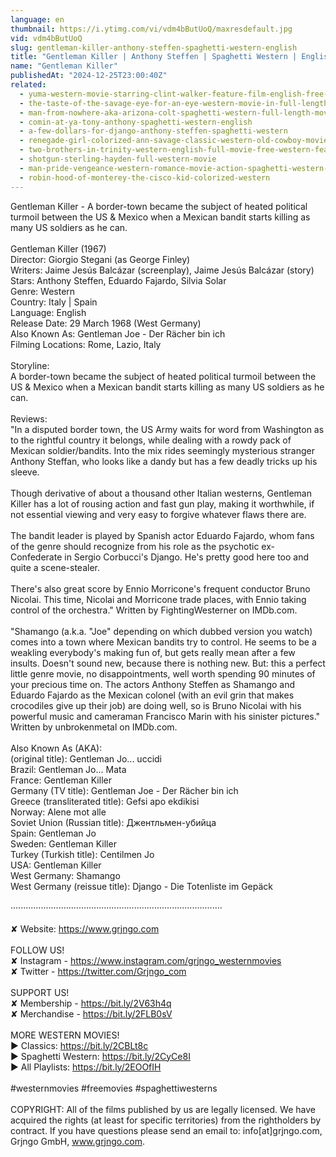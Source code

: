 ```yaml
---
language: en
thumbnail: https://i.ytimg.com/vi/vdm4bButUoQ/maxresdefault.jpg
vid: vdm4bButUoQ
slug: gentleman-killer-anthony-steffen-spaghetti-western-english
title: "Gentleman Killer | Anthony Steffen | Spaghetti Western | English"
name: "Gentleman Killer"
publishedAt: "2024-12-25T23:00:40Z"
related:
  - yuma-western-movie-starring-clint-walker-feature-film-english-free-movie-full-length-youtube
  - the-taste-of-the-savage-eye-for-an-eye-western-movie-in-full-length-english-free-feature-film
  - man-from-nowhere-aka-arizona-colt-spaghetti-western-full-length-movie-english-hd-free-films
  - comin-at-ya-tony-anthony-spaghetti-western-english
  - a-few-dollars-for-django-anthony-steffen-spaghetti-western
  - renegade-girl-colorized-ann-savage-classic-western-old-cowboy-movie
  - two-brothers-in-trinity-western-english-full-movie-free-western-feature-film-spaghetti-western
  - shotgun-sterling-hayden-full-western-movie
  - man-pride-vengeance-western-romance-movie-action-spaghetti-western-wild-west
  - robin-hood-of-monterey-the-cisco-kid-colorized-western
---
```


Gentleman Killer - A border-town became the subject of heated political turmoil between the US & Mexico when a Mexican bandit starts killing as many US soldiers as he can. <br />
<br />
Gentleman Killer (1967)<br />
Director: Giorgio Stegani (as George Finley)<br />
Writers: Jaime Jesús Balcázar (screenplay), Jaime Jesús Balcázar (story) <br />
Stars: Anthony Steffen, Eduardo Fajardo, Silvia Solar <br />
Genre: Western <br />
Country: Italy | Spain<br />
Language: English<br />
Release Date: 29 March 1968 (West Germany) <br />
Also Known As: Gentleman Joe - Der Rächer bin ich<br />
Filming Locations: Rome, Lazio, Italy <br />
<br />
Storyline:<br />
A border-town became the subject of heated political turmoil between the US & Mexico when a Mexican bandit starts killing as many US soldiers as he can.<br />
<br />
Reviews:<br />
"In a disputed border town, the US Army waits for word from Washington as to the rightful country it belongs, while dealing with a rowdy pack of Mexican soldier/bandits. Into the mix rides seemingly mysterious stranger Anthony Steffan, who looks like a dandy but has a few deadly tricks up his sleeve.<br />
<br />
Though derivative of about a thousand other Italian westerns, Gentleman Killer has a lot of rousing action and fast gun play, making it worthwhile, if not essential viewing and very easy to forgive whatever flaws there are.<br />
<br />
The bandit leader is played by Spanish actor Eduardo Fajardo, whom fans of the genre should recognize from his role as the psychotic ex-Confederate in Sergio Corbucci's Django. He's pretty good here too and quite a scene-stealer.<br />
<br />
There's also great score by Ennio Morricone's frequent conductor Bruno Nicolai. This time, Nicolai and Morricone trade places, with Ennio taking control of the orchestra." Written by FightingWesterner on IMDb.com. <br />
<br />
"Shamango (a.k.a. "Joe" depending on which dubbed version you watch) comes into a town where Mexican bandits try to control. He seems to be a weakling everybody's making fun of, but gets really mean after a few insults. Doesn't sound new, because there is nothing new. But: this a perfect little genre movie, no disappointments, well worth spending 90 minutes of your precious time on. The actors Anthony Steffen as Shamango and Eduardo Fajardo as the Mexican colonel (with an evil grin that makes crocodiles give up their job) are doing well, so is Bruno Nicolai with his powerful music and cameraman Francisco Marin with his sinister pictures." Written by unbrokenmetal on IMDb.com.<br />
<br />
Also Known As (AKA):<br />
(original title): Gentleman Jo... uccidi<br />
Brazil: Gentleman Jo... Mata<br />
France: Gentleman Killer<br />
Germany (TV title): Gentleman Joe - Der Rächer bin ich<br />
Greece (transliterated title): Gefsi apo ekdikisi<br />
Norway: Alene mot alle<br />
Soviet Union (Russian title): Джентльмен-убийца<br />
Spain: Gentleman Jo<br />
Sweden: Gentleman Killer<br />
Turkey (Turkish title): Centilmen Jo<br />
USA: Gentleman Killer<br />
West Germany: Shamango<br />
West Germany (reissue title): Django - Die Totenliste im Gepäck<br />
<br />
····················································································<br />
<br />
✘ Website: https://www.grjngo.com<br />
<br />
FOLLOW US!<br />
✘ Instagram - https://www.instagram.com/grjngo_westernmovies<br />
✘ Twitter - https://twitter.com/Grjngo_com<br />
<br />
SUPPORT US!<br />
✘ Membership - https://bit.ly/2V63h4q<br />
✘ Merchandise - https://bit.ly/2FLB0sV<br />
<br />
MORE WESTERN MOVIES! <br />
► Classics: https://bit.ly/2CBLt8c <br />
► Spaghetti Western: https://bit.ly/2CyCe8I <br />
► All Playlists: https://bit.ly/2EOOfIH <br />
<br />
#westernmovies #freemovies #spaghettiwesterns<br />
<br />
COPYRIGHT: All of the films published by us are legally licensed. We have acquired the rights (at least for specific territories) from the rightholders by contract. If you have questions please send an email to: info[at]grjngo.com, Grjngo GmbH, www.grjngo.com.